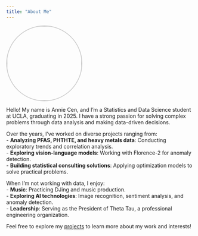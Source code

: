 ```yaml
---
title: "About Me"
---
```


![](images/profile.png){fig-align="center" style="width: 200px; height: 200px; border-radius: 50%; object-fit: cover; border: 2px solid #ccc;"}


Hello! My name is Annie Cen, and I’m a Statistics and Data Science student at UCLA, graduating in 2025. I have a strong passion for solving complex problems through data analysis and making data-driven decisions. 

Over the years, I’ve worked on diverse projects ranging from:  
- **Analyzing PFAS, PHTHTE, and heavy metals data**: Conducting exploratory trends and correlation analysis.  
- **Exploring vision-language models**: Working with Florence-2 for anomaly detection.  
- **Building statistical consulting solutions**: Applying optimization models to solve practical problems.  

When I’m not working with data, I enjoy:  
- **Music**: Practicing DJing and music production.    
- **Exploring AI technologies**: Image recognition, sentiment analysis, and anomaly detection.  
- **Leadership**: Serving as the President of Theta Tau, a professional engineering organization.  

Feel free to explore my [projects](Projects.qmd) to learn more about my work and interests!
